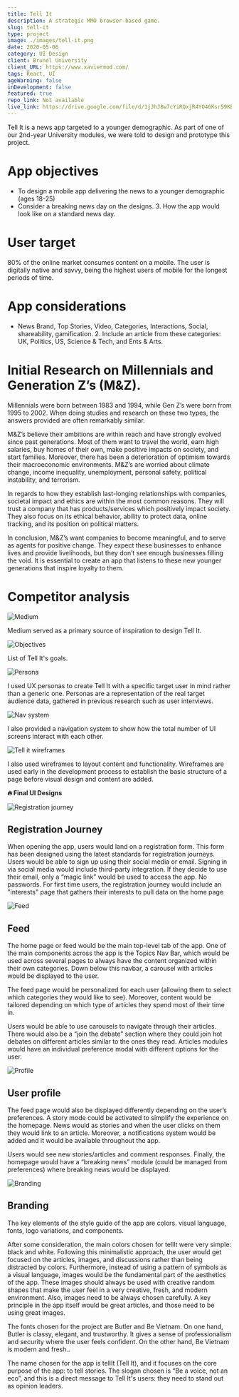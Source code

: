```yaml
---
title: Tell It
description: A strategic MMO browser-based game.
slug: tell-it
type: project
image: ./images/tell-it.png
date: 2020-05-06
category: UI Design
client: Brunel University
client_URL: https://www.xaviermod.com/
tags: React, UI
ageWarning: false 
inDevelopment: false
featured: true
repo_link: Not available
live_link: https://drive.google.com/file/d/1jJhJ8w7cYiRQxjR4YO46Ksr59KElRgGo/view?usp=sharing
---
```


Tell It is a news app targeted to a younger demographic. As part of one of our 2nd-year University modules, we were told to design and prototype this project. 

# App objectives

*   To design a mobile app delivering the news to a younger demographic (ages 18-25)
*   Consider a breaking news day on the designs. 3. How the app would look like on a standard news day.

# User target

80% of the online market consumes content on a mobile. The user is digitally native and savvy, being the highest users of mobile for the longest periods of time.

# App considerations

*   News Brand, Top Stories, Video, Categories, Interactions, Social, shareability, gamification. 2. Include an article from these categories: UK, Politics, US, Science & Tech, and Ents & Arts.

# Initial Research on Millennials and Generation Z’s (M&Z).

Millennials were born between 1983 and 1994, while Gen Z’s were born from 1995 to 2002. When doing studies and research on these two types, the answers provided are often remarkably similar.

M&Z’s believe their ambitions are within reach and have strongly evolved since past generations. Most of them want to travel the world, earn high salaries, buy homes of their own, make positive impacts on society, and start families. Moreover, there has been a deterioration of optimism towards their macroeconomic environments. M&Z’s are worried about climate change, income inequality, unemployment, personal safety, political instability, and terrorism.

In regards to how they establish last-longing relationships with companies, societal impact and ethics are within the most common reasons. They will trust a company that has products/services which positively impact society. They also focus on its ethical behavior, ability to protect data, online tracking, and its position on political matters.

In conclusion, M&Z’s want companies to become meaningful, and to serve as agents for positive change. They expect these businesses to enhance lives and provide livelihoods, but they don’t see enough businesses filling the void. It is essential to create an app that listens to these new younger generations that inspire loyalty to them.

# Competitor analysis

![Medium](./images/tell-it-1.png)

Medium served as a primary source of inspiration to design Tell It. 

![Objectives](./images/tell-it-2.png)

List of Tell It's goals. 

![Persona](./images/tell-it-persona.png)

I used UX personas to create Tell It with a specific target user in mind rather than a generic one. Personas are a representation of the real target audience data, gathered in previous research such as user interviews.

![Nav system](./images/tell-it-nav-system.png)

I also provided a navigation system to show how the total number of UI screens interact with each other.

![Tell it wireframes](./images/tell-it-wireframes.png)

I also used wireframes to layout content and functionality. Wireframes are used early in the development process to establish the basic structure of a page before visual design and content are added.

**🔥 Final UI Designs**

![Registration journey](./images/tell-it-reg-journey.png)

## Registration Journey

When opening the app, users would land on a registration form. This form has been designed using the latest standards for registration journeys. Users would be able to sign up using their social media or email. Signing in via social media would include third-party integration. If they decide to use their email, only a “magic link” would be used to access the app. No passwords. For first time users, the registration journey would include an "interests" page that gathers their interests to pull data on the home page

![Feed](./images/tell-it-feed.png)

## Feed

The home page or feed would be the main top-level tab of the app. One of the main components across the app is the Topics Nav Bar, which would be used across several pages to always have the content organized within their own categories. Down below this navbar, a carousel with articles would be displayed to the user.

The feed page would be personalized for each user (allowing them to select which categories they would like to see). Moreover, content would be tailored depending on which type of articles they spend most of their time in.

Users would be able to use carousels to navigate through their articles. There would also be a “join the debate” section where they could join hot debates on different articles similar to the ones they read. Articles modules would have an individual preference modal with different options for the user.

![Profile](./images/tell-it-profile.png)

## User profile

The feed page would also be displayed differently depending on the user’s preferences. A story mode could be activated to simplify the experience on the homepage. News would as stories and when the user clicks on them they would link to an article. Moreover, a notifications system would be added and it would be available throughout the app. 

Users would see new stories/articles and comment responses. Finally, the homepage would have a “breaking news” module (could be managed from preferences) where breaking news would be displayed.

![Branding](./images/tell-it-branding.png)

## Branding

The key elements of the style guide of the app are colors. visual language, fonts, logo variations, and components.

After some consideration, the main colors chosen for tellIt were very simple: black and white. Following this minimalistic approach, the user would get focused on the articles, images, and discussions rather than being distracted by colors. Furthermore, instead of using a pattern of symbols as a visual language, images would be the fundamental part of the aesthetics of the app. These images should always be used with creative random shapes that make the user feel in a very creative, fresh, and modern environment. Also, images need to be always chosen carefully. A key principle in the app itself would be great articles, and those need to be using great images.

The fonts chosen for the project are Butler and Be Vietnam. On one hand, Butler is classy, elegant, and trustworthy. It gives a sense of professionalism and security where the user feels confident. On the other hand, Be Vietnam is modern and fresh..

The name chosen for the app is tellIt (Tell It), and it focuses on the core purpose of the app: to tell stories. The slogan chosen is “Be a voice, not an eco”, and this is a direct message to Tell It's users: they need to stand out as opinion leaders.